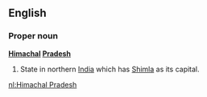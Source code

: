 ==English==

===Proper noun===
'''[[Himachal]] [[Pradesh]]'''

#State in northern [[India]] which has [[Shimla]] as its capital.

[[nl:Himachal Pradesh]]